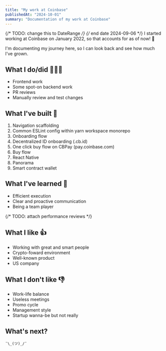 ```yaml
---
title: "My work at Coinbase"
publishedAt: "2024-10-01"
summary: "Documentation of my work at Coinbase"
---
```


{/* TODO: change this to DateRange */}
{/* end date 2024-09-06 */}
I started working at Coinbase on January 2022, so that accounts for <DateFromNow date="2022-01-04" /> as of now! 🚀

I'm documenting my journey here, so I can look back and see how much I've grown.

## What I do/did 🧑🏻‍💻

- Frontend work
- Some spot-on backend work
- PR reviews
- Manually review and test changes

## What I've built 🚢

1. Navigation scaffolding
1. Common ESLint config within yarn workspace monorepo
1. Onboarding flow
1. Decentralized ID onboarding (.cb.id)
1. One click buy flow on CBPay (pay.coinbase.com)
1. Buy flow
  1. React Native
  1. Panorama
  1. Smart contract wallet

## What I've learned 🧠

- Efficient execution
- Clear and proactive communication
- Being a team player

{/* TODO: attach performance reviews */}

## What I like 👍

- Working with great and smart people
- Crypto-foward environment
- Well-known product
- US company

## What I don't like 👎

- Work-life balance
- Useless meetings
- Promo cycle
- Management style
- Startup wanna-be but not really

## What's next?

`¯\_(ツ)_/¯`
